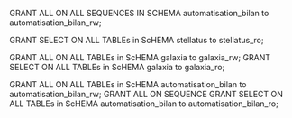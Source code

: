 GRANT ALL
ON ALL SEQUENCES IN SCHEMA automatisation_bilan to automatisation_bilan_rw;


GRANT SELECT ON ALL TABLEs in ScHEMA stellatus to stellatus_ro;


GRANT ALL ON ALL TABLEs in ScHEMA galaxia to galaxia_rw;
GRANT SELECT ON ALL TABLEs in ScHEMA galaxia to galaxia_ro;



GRANT ALL ON ALL TABLEs in ScHEMA automatisation_bilan to automatisation_bilan_rw;
GRANT ALL ON SEQUENCE 
GRANT SELECT ON ALL TABLEs in ScHEMA automatisation_bilan to automatisation_bilan_ro;